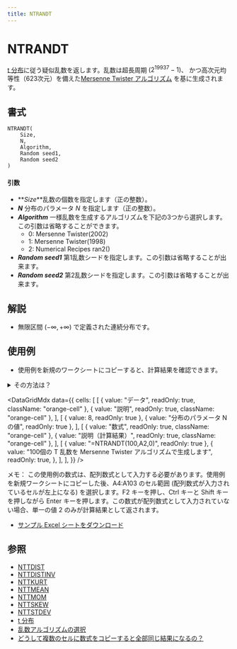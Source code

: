 ```yaml
---
title: NTRANDT
---
```



# NTRANDT

[t 分布](../../../05-gallery-of-distributions/t-distribution.mdx)に従う疑似乱数を返します。乱数は超長周期 ($2^{19937}-1$)、 かつ高次元均等性（623次元）を備えた[Mersenne Twister アルゴリズム](/docs/glossary#mersenne-twister-algorithm) を基に生成されます。

## 書式

```excel
NTRANDT(
    Size,
    N,
    Algorithm,
    Random seed1,
    Random seed2
)
```

#### 引数

- **_Size_**乱数の個数を指定します（正の整数）。
- **_N_** 分布のパラメータ $N$ を指定します（正の整数）。
- **_Algorithm_** 一様乱数を生成するアルゴリズムを下記の3つから選択します。この引数は省略することができます。
  - 0: Mersenne Twister(2002)
  - 1: Mersenne Twister(1998)
  - 2: Numerical Recipes ran2()
- **_Random seed1_** 第1乱数シードを指定します。この引数は省略することが出来ます。
- **_Random seed2_** 第2乱数シードを指定します。この引数は省略することが出来ます。

## 解説

- 無限区間 $(-\infty, +\infty)$ で定義された連続分布です。

## 使用例

- 使用例を新規のワークシートにコピーすると、計算結果を確認できます。

<details>
<summary>その方法は？</summary>

1.  新しいブックまたはワークシートを作成します。
2.  ヘルプ トピックにある使用例を選択します（行番号および列番号を除く）。

    ![Selecting an example from Help](./../../../assets/functions/HowToCopy.png)

    ヘルプから使用例を選択する

3.  Ctrl キーを押しながら C キーを押します。
4.  ワークシートのセル A1 を選択し、Ctrl キーを押しながら V キーを押します。
5.  計算結果と結果を返す数式の表示を切り替えるには、Ctrl キーを押しながら ` (アクサン グラーブ) キーを押すか、または [ツール] メニューの [ワークシート分析] をポイントし、[ワークシート分析モード] をクリックします。

</details>

<DataGridMdx
  data={{
    cells: [
      [
        { value: "データ", readOnly: true, className: "orange-cell" },
        { value: "説明", readOnly: true, className: "orange-cell" },
      ],
      [
        { value: 8, readOnly: true },
        { value: "分布のパラメータ N の値", readOnly: true },
      ],
      [
        { value: "数式", readOnly: true, className: "orange-cell" },
        { value: "説明（計算結果）", readOnly: true, className: "orange-cell" },
      ],
      [
        { value: "=NTRANDT(100,A2,0)", readOnly: true },
        {
          value: "100個の T 乱数を Mersenne Twister アルゴリズムで生成します",
          readOnly: true,
        },
      ],
    ],
  }}
/>

メモ： この使用例の数式は、配列数式として入力する必要があります。使用例を新規ワークシートにコピーした後、A4:A103 のセル範囲 (配列数式が入力されているセルが左上になる) を選択します。F2 キーを押し、Ctrl キーと Shift キーを押しながら Enter キーを押します。この数式が配列数式として入力されていない場合、単一の値 2 のみが計算結果として返されます。

- [サンプル Excel シートをダウンロード](./../../../assets/NtRand1.zip)

## 参照

- [NTTDIST](../../02-distribution-functions/080-nttdist.mdx)
- [NTTDISTINV](../../02-distribution-functions/081-nttdistinv.mdx)
- [NTTKURT](../../02-distribution-functions/082-nttkurt.mdx)
- [NTTMEAN](../../02-distribution-functions/083-nttmean.mdx)
- [NTTMOM](../../02-distribution-functions/084-nttmom.mdx)
- [NTTSKEW](../../02-distribution-functions/085-nttskew.mdx)
- [NTTSTDEV](../../02-distribution-functions/086-nttstdev.mdx)
- [t 分布](../../../05-gallery-of-distributions/t-distribution.mdx)
- [乱数アルゴリズムの選択](/docs/glossary#choice-of-the-random-number-generator-algorithm)
- [どうして複数のセルに数式をコピーすると全部同じ結果になるの？](/docs/faq#why-i-always-see-the-same-result-even-if-i-input-formula-into-multiple-cell)
